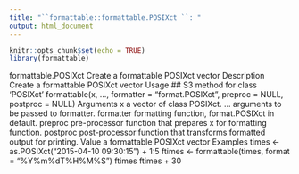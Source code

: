 ```yaml
---
title: "``formattable::formattable.POSIXct ``: "
output: html_document
---
```


```r
knitr::opts_chunk$set(echo = TRUE)
library(formattable)
```

formattable.POSIXct Create a formattable POSIXct vector
Description
Create a formattable POSIXct vector
Usage
## S3 method for class 'POSIXct'
formattable(x, ..., formatter = "format.POSIXct",
preproc = NULL, postproc = NULL)
Arguments
x a vector of class POSIXct.
... arguments to be passed to formatter.
formatter formatting function, format.POSIXct in default.
preproc pre-processor function that prepares x for formatting function.
postproc post-processor function that transforms formatted output for printing.
Value
a formattable POSIXct vector
Examples
times <- as.POSIXct("2015-04-10 09:30:15") + 1:5
ftimes <- formattable(times, format = "%Y%m%dT%H%M%S")
ftimes
ftimes + 30
